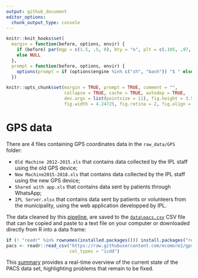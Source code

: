 ```yaml
---
output: github_document
editor_options: 
  chunk_output_type: console
---
```


<!--
IMAGES:
Insert them with: ![alt text](image.png)
You can also resize them if needed: convert image.png -resize 50% image.png
If you want to center the image, go through HTML code:
<div style="text-align:center"><img src ="image.png"/></div>

REFERENCES:
For references: Put all the bibTeX references in the file "references.bib"
in the current folder and cite the references as @key or [@key] in the text.
Uncomment the bibliography field in the above header and put a "References"
title wherever you want to display the reference list.
-->

```r
knitr::knit_hooks$set(
  margin = function(before, options, envir) {
    if (before) par(mgp = c(1.5, .5, 0), bty = "n", plt = c(.105, .97, .13, .97))
    else NULL
  },
  prompt = function(before, options, envir) {
    options(prompt = if (options$engine %in% c("sh", "bash")) "$ " else "> ")
  })

knitr::opts_chunk$set(margin = TRUE, prompt = TRUE, comment = "",
                      collapse = TRUE, cache = TRUE, autodep = TRUE,
                      dev.args = list(pointsize = 11), fig.height = 3.5,
                      fig.width = 4.24725, fig.retina = 2, fig.align = "center")

```

# GPS data

There are 4 files containing GPS coordinates data in the `raw_data/GPS` folder:

* `Old Machine 2012-2015.xls` that contains data collected by the IPL staff
using the old GPS device;
* `New Machine2015-2018.xls` that contains data collected by the IPL staff using
the new GPS device;
* `Shared with app.xls` that contains data sent by patients through WhatsApp;
* `IPL Server.xlsx` that contains data sent by patients or volunteers from the
municipality, using the web application developped by IPL.

The data cleaned by this [pipeline](https://ecomore2.github.io/gps/make_data.html),
are saved to the
[`data\pacs.csv`](https://raw.githubusercontent.com/ecomore2/gps/master/data/gps.csv)
CSV file that can be copied and paste to a text file on your computer or downloaded
directly from R into a data frame:

```r
if (! "readr" %in% rownames(installed.packages())) install.packages("readr")
pacs <- readr::read_csv("https://raw.githubusercontent.com/ecomore2/gps/master/data/gps.csv",
                        col_types = "icdd")
```

This [summary](https://ecomore2.github.io/gps/summarize_data.html) provides a
real-time overview of the current state of the PACS data set, highlighting
problems that remain to be fixed.


